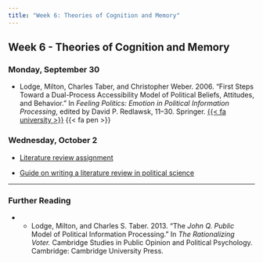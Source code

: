 ```yaml
---
title: "Week 6: Theories of Cognition and Memory"
---
```


::: {.content-visible when-format="pdf"}

## Week 6 - Theories of Cognition and Memory

:::


[//]: <> (Need to write intro)

### Monday, September 30

- Lodge, Milton, Charles Taber, and Christopher Weber. 2006. "First Steps Toward a Dual-Process Accessibility Model of Political Beliefs, Attitudes, and Behavior." In *Feeling Politics: Emotion in Political Information Processing*, edited by David P. Redlawsk, 11–30. Springer. [{{< fa university >}}](https://go.openathens.net/redirector/agnesscott.edu?url=https%3A%2F%2Febookcentral.proquest.com%2Flib%2Fagnesscott%2Freader.action%3FdocID%3D307783%26ppg%3D30) {{< fa pen >}}



### Wednesday, October 2

- [Literature review assignment](../assignment/literature-review.qmd)

- [Guide on writing a literature review in political science](https://libguides.seattleu.edu/c.php?g=705070&p=5006769)


 
::: {.content-visible when-format="html"}

---
 
### Further Reading

- - Lodge, Milton, and Charles S. Taber. 2013. "The *John Q. Public* Model of Political Information Processing." In *The Rationalizing Voter.* Cambridge Studies in Public Opinion and Political Psychology. Cambridge: Cambridge University Press.


:::
